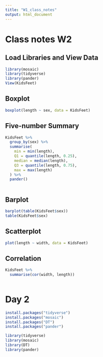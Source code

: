```yaml
---
title: "W1_class_notes"
output: html_document
---
```


# Class notes W2

## Load Libraries and View Data

```r

library(mosaic)
library(tidyverse)
library(pander)
View(KidsFeet)

```

## Boxplot
```r

boxplot(length ~ sex, data = KidsFeet)

```

## Five-number Summary
```r


KidsFeet %>% 
  group_by(sex) %>% 
  summarise(
    min = min(length),
    Q1 = quantile(length, 0.25),
    median = median(length),
    Q3 = quantile(length, 0.75),
    max = max(length)
  ) %>% 
  pander()
  

```

## Barplot
```r
barplot(table(KidsFeet$sex))
table(KidsFeet$sex)

```

## Scatterplot 
```r

plot(length ~ width, data = KidsFeet)

```

## Correlation
```r

KidsFeet %>% 
  summarise(cor(width, length))
        
```
# Day 2
```r
install.packages("tidyverse")
install.packages("mosaic")
install.packages("DT")
install.packages("pander")

```
```r

library(tidyverse)
library(mosaic)
library(DT)
library(pander)

```

